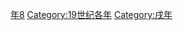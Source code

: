 {{Catnav|頁面分類|历史|歷史時代|年|19世纪各年}}
{{Commons category|1838}}

[[Category:1830年代|年8]]
[[Category:19世纪各年|Category:19世纪各年]]
[[Category:戌年|Category:戌年]]